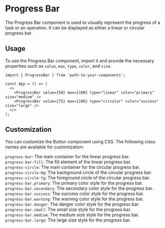 
<Meta of={ProgressBarStories} />

# Progress Bar

The Progress Bar component is used to visually represent the progress of a task or an operation. It can be displayed as either a linear or circular progress bar.

<Canvas of={ProgressBarStories.LinearProgress} />

## Usage

To use the Progress Bar component, import it and provide the necessary properties such as `value`, `max`, `type`, `color`, and `size`.

```tsx
import { ProgressBar } from 'path-to-your-components';

const App = () => (
  <>
    <ProgressBar value={50} max={100} type="linear" color="primary" size="medium" />
    <ProgressBar value={75} max={100} type="circular" color="success" size="large" />
  </>
);
```

## Customization

You can customize the Button component using CSS. The following class names are available for customization:

`progress-bar`: The main container for the linear progress bar.\
`progress-bar-fill`: The fill element of the linear progress bar.\
`progress-circle`: The main container for the circular progress bar.\
`progress-circle-bg`: The background circle of the circular progress bar.\
`progress-circle-fg`: The foreground circle of the circular progress bar.\
`progress-bar.primary`: The primary color style for the progress bar.\
`progress-bar.secondary`: The secondary color style for the progress bar.\
`progress-bar.success`: The success color style for the progress bar.\
`progress-bar.warning`: The warning color style for the progress bar.\
`progress-bar.danger`: The danger color style for the progress bar.\
`progress-bar.small`: The small size style for the progress bar.\
`progress-bar.medium`: The medium size style for the progress bar.\
`progress-bar.large`: The large size style for the progress bar.